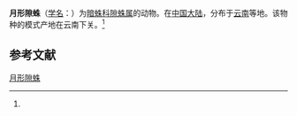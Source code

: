 {{Speciesbox
| name = 月形隙蛛
| status = 
| status_system = 
| image = 
| genus = Coelotes
| species = luniformis
| authority = (Zhu et Wang, 1994)<ref name='id14088'>{{cite web| url =http://www.bioinfo.cn/db05/BjdwSpecies.php?action=view&id=14088| title =月形隙蛛| work =《中国动物物种编目数据库》| publisher =中国科学院微生物研究所| author =中国科学院动物研究所| accessdate =2009-04-28| deadurl =yes| archiveurl =https://web.archive.org/web/20160305055156/http://www.bioinfo.cn/db05/BjdwSpecies.php?action=view&id=14088| archivedate =2016-03-05}}</ref>
}}

'''月形隙蛛'''（[[学名|学名]]：{{lang|la|''Coelotes luniformis''}}）为[[暗蛛科|暗蛛科]][[隙蛛属|隙蛛属]]的动物。在[[中国大陆|中国大陆]]，分布于[[云南|云南]]等地。该物种的模式产地在云南下关。<ref name='id14088'/>

== 参考文献 ==
{{reflist}}

{{Wikispecies|Coelotes luniformis}}

[[Category:隙蛛属|月形隙蛛]]


{{蜘蛛小作品}}